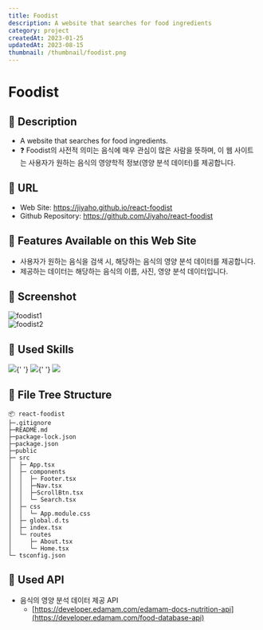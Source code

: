 ```yaml
---
title: Foodist
description: A website that searches for food ingredients
category: project
createdAt: 2023-01-25
updatedAt: 2023-08-15
thumbnail: /thumbnail/foodist.png
---
```


# Foodist

## 🔷 Description

- A website that searches for food ingredients.
- ❓ Foodist의 사전적 의미는 음식에 매우 관심이 많은 사람을 뜻하며, 이 웹 사이트는 사용자가 원하는 음식의 영양학적 정보(영양 분석 데이터)를 제공합니다.

## 🔷 URL

- Web Site: https://jiyaho.github.io/react-foodist
- Github Repository: https://github.com/Jiyaho/react-foodist

## 🔷 Features Available on this Web Site

- 사용자가 원하는 음식을 검색 시, 해당하는 음식의 영양 분석 데이터를 제공합니다.
- 제공하는 데이터는 해당하는 음식의 이름, 사진, 영양 분석 데이터입니다.

## 🔷 Screenshot

<img src="https://i.ibb.co/wdV589Z/foodist1.png" alt="foodist1" border="0" />

<br />

<img src="https://i.ibb.co/gWRpTtp/foodist2.png" alt="foodist2" border="0" />

## 🔷 Used Skills

<div style={{ display: 'flex', flexDirection: 'row', gap: '4px' }}>
  <img src="https://img.shields.io/badge/React-61DAFB?style=for-the-badge&logo=React&logoColor=black" />{' '}
  <img src="https://img.shields.io/badge/TypeScript-3178C6?style=for-the-badge&logo=TypeScript&logoColor=white" />{' '}
  <img src="https://img.shields.io/badge/CSS Modules-000000?style=for-the-badge&logo=CSS Modules&logoColor=white" />
</div>

## 🔷 File Tree Structure

```
📦 react-foodist
├─.gitignore
├─README.md
├─package-lock.json
├─package.json
├─public
├─ src
│  ├─ App.tsx
│  ├─ components
│  │  ├─ Footer.tsx
│  │  ├─Nav.tsx
│  │  ├─ScrollBtn.tsx
│  │  └─ Search.tsx
│  ├─ css
│  │  └─ App.module.css
│  ├─ global.d.ts
│  ├─ index.tsx
│  └─ routes
│     ├─ About.tsx
│     └─ Home.tsx
└─ tsconfig.json
```

## 🔷 Used API

- 음식의 영양 분석 데이터 제공 API
  - [https://developer.edamam.com/edamam-docs-nutrition-api](https://developer.edamam.com/food-database-api)
